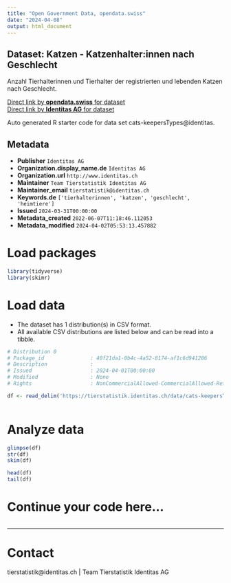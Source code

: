 ```yaml
---
title: "Open Government Data, opendata.swiss"
date: "2024-04-08"
output: html_document
---
```


## Dataset: Katzen - Katzenhalter:innen nach Geschlecht

Anzahl Tierhalterinnen und Tierhalter der registrierten und lebenden Katzen nach Geschlecht.

[Direct link by **opendata.swiss** for dataset](https://opendata.swiss/de/dataset/katzen-katzenhalter-innen-nach-geschlecht)<br>
[Direct link by **Identitas AG** for dataset](https://tierstatistik.identitas.ch/)

Auto generated R starter code for data set cats-keepersTypes@identitas.

## Metadata

- **Publisher** `Identitas AG`
- **Organization.display_name.de** `Identitas AG`
- **Organization.url** `http://www.identitas.ch`
- **Maintainer** `Team Tierstatistik Identitas AG`
- **Maintainer_email** `tierstatistik@identitas.ch`
- **Keywords.de** `['tierhalterinnen', 'katzen', 'geschlecht', 'heimtiere']`
- **Issued** `2024-03-31T00:00:00`
- **Metadata_created** `2022-06-07T11:18:46.112053`
- **Metadata_modified** `2024-04-02T05:53:13.457882`


# Load packages

```r

library(tidyverse)
library(skimr)

```

# Load data

-   The dataset has 1 distribution(s) in CSV format.
-   All available CSV distributions are listed below and can be read into a tibble.

```r

# Distribution 0
# Package_id               : 40f21da1-0b4c-4a52-8174-af1c6d941206
# Description              : 
# Issued                   : 2024-04-01T00:00:00
# Modified                 : None
# Rights                   : NonCommercialAllowed-CommercialAllowed-ReferenceRequired

df <- read_delim('https://tierstatistik.identitas.ch/data/cats-keepersTypes.csv')



```

# Analyze data

```r

glimpse(df)
str(df)
skim(df)

head(df)
tail(df)

```

# Continue your code here...

```r

```

------------------------------------------------------------------------

# Contact

tierstatistik@identitas.ch | Team Tierstatistik Identitas AG
